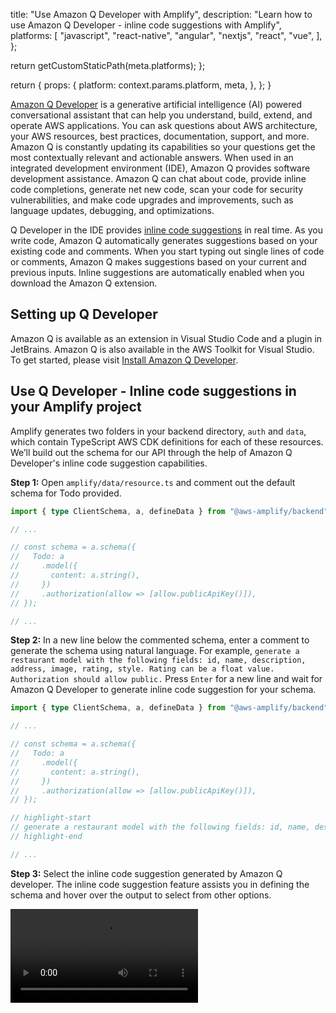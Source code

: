 
  title: "Use Amazon Q Developer with Amplify",
  description:
    "Learn how to use Amazon Q Developer - inline code suggestions with Amplify",
  platforms: [
    "javascript",
    "react-native",
    "angular",
    "nextjs",
    "react",
    "vue",
  ],
};

  return getCustomStaticPath(meta.platforms);
};

  return {
    props: {
      platform: context.params.platform,
      meta,
    },
  };
}

[Amazon Q Developer](https://aws.amazon.com/q/developer/) is a generative artificial intelligence (AI) powered conversational assistant that can help you understand, build, extend, and operate AWS applications. You can ask questions about AWS architecture, your AWS resources, best practices, documentation, support, and more. Amazon Q is constantly updating its capabilities so your questions get the most contextually relevant and actionable answers. When used in an integrated development environment (IDE), Amazon Q provides software development assistance. Amazon Q can chat about code, provide inline code completions, generate net new code, scan your code for security vulnerabilities, and make code upgrades and improvements, such as language updates, debugging, and optimizations.

Q Developer in the IDE provides [inline code suggestions](https://docs.aws.amazon.com/amazonq/latest/qdeveloper-ug/inline-suggestions.html) in real time. As you write code, Amazon Q automatically generates suggestions based on your existing code and comments. When you start typing out single lines of code or comments, Amazon Q makes suggestions based on your current and previous inputs. Inline suggestions are automatically enabled when you download the Amazon Q extension.

## Setting up Q Developer

Amazon Q is available as an extension in Visual Studio Code and a plugin in JetBrains. Amazon Q is also available in the AWS Toolkit for Visual Studio. To get started, please visit [Install Amazon Q Developer](https://docs.aws.amazon.com/amazonq/latest/qdeveloper-ug/q-in-IDE-setup.html).

## Use Q Developer - Inline code suggestions in your Amplify project

Amplify generates two folders in your backend directory, `auth` and `data`, which contain TypeScript AWS CDK definitions for each of these resources. We’ll build out the schema for our API through the help of Amazon Q Developer's inline code suggestion capabilities.

**Step 1:** Open `amplify/data/resource.ts` and comment out the default schema for Todo provided.

```ts title="amplify/data/resource.ts"
import { type ClientSchema, a, defineData } from "@aws-amplify/backend";

// ...

// const schema = a.schema({
//   Todo: a
//     .model({
//       content: a.string(),
//     })
//     .authorization(allow => [allow.publicApiKey()]),
// });

// ...
```

**Step 2:** In a new line below the commented schema, enter a comment to generate the schema using natural language. For example, `generate a restaurant model with the following fields: id, name, description, address, image, rating, style. Rating can be a float value. Authorization should allow public.` Press `Enter` for a new line and wait for Amazon Q Developer to generate inline code suggestion for your schema.

```ts title="amplify/data/resource.ts"
import { type ClientSchema, a, defineData } from "@aws-amplify/backend";

// ...

// const schema = a.schema({
//   Todo: a
//     .model({
//       content: a.string(),
//     })
//     .authorization(allow => [allow.publicApiKey()]),
// });

// highlight-start
// generate a restaurant model with the following fields: id, name, description, address, image, rating, style. Rating can be a float value. Authorization should allow public.
// highlight-end

// ...
```

**Step 3:** Select the inline code suggestion generated by Amazon Q developer. The inline code suggestion feature assists you in defining the schema and hover over the output to select from other options.

<Video src="/images/gen2/q-developer/Amplify-Gen2-Q-Developer.mp4" description="Video - Q Developer" />

<Callout informational>

**Note:** You can also trigger inline code suggestion feature by invoking Amazon Q Developer manually using Option+C keyboard shortcut in VS Code. For more commands, please refer to the Commands tab in the Amazon Q extension.

</Callout>

**Step 4:** Make any required changes to the schema and save the `amplify/data/resource.ts` file. This will trigger a sandbox deployment and your new data model will be deployed

## Use Q Developer - workspace in your Amplify project


Adding `@workspace` to your question in Amazon Q automatically incorporates the most relevant parts of your workspace code as context, using an index that updates periodically. The files below provide detailed guides that can be included as context with the `@workspace` command, enhancing Amazon Q's accuracy in generating AWS Amplify Gen 2 code.

Download the files and follow the steps below to use the `@workspace` in your Amplify project

- <a href="/images/gen2/q-developer/general.md" download>general.md</a>
- <a href="/images/gen2/q-developer/authentication.md" download>authentication.md</a>
- <a href="/images/gen2/q-developer/modeling-relationships.md" download>modeling-relationships.md</a>
- <a href="/images/gen2/q-developer/modeling-schema.md" download>modeling-schema.md</a>


**Step 1:** Create a folder in the root of your project and give a descriptive name such as `context`. Add the files downloaded above to this folder.

**Step 2:** Open Amazon Q Developer Chat in your IDE and type `@workspace` to enable workspace indexing. Follow Amazon Q's prompts to set up indexing for your project directory.

**Step 3:** After successful indexing, reference the markdown file content in your queries to Amazon Q. Examples:

```bash title="Terminal" 

@workspace follow AMPLIFYRULES to to develop a data model schema for a freelance marketplace using Amplify Gen 2. Include models for freelancers, clients, projects, bids, and reviews. Use Amplify Gen 2 to fetch a list of projects

```

```bash title="Terminal" 



@workspace follow AMPLIFYRULES to design a data schema for an event management application using Amplify Gen 2. Include models for users, events, and tickets. Show me how to use Amplify Gen 2 to fetch a list of events.


```

